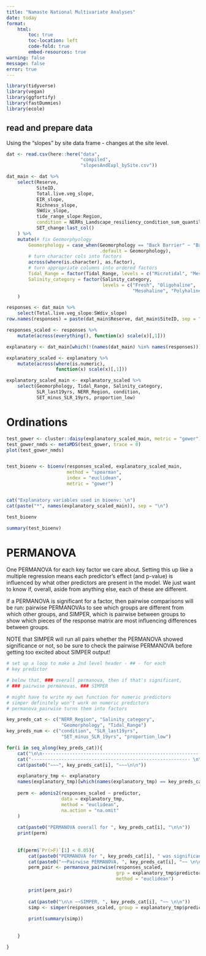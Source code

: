 ```yaml
---
title: "Namaste National Multivariate Analyses"
date: today
format: 
    html:
        toc: true
        toc-location: left
        code-fold: true
        embed-resources: true
warning: false
message: false
error: true
---
```


```r
library(tidyverse)
library(vegan)
library(ggfortify)
library(fastDummies)
library(ecole)
```


## read and prepare data  

Using the "slopes" by site data frame - changes at the site level.  

```r
dat <- read.csv(here::here("data",
                           "compiled",
                           "slopesAndExpl_bySite.csv"))

dat_main <- dat %>% 
    select(Reserve,
           SiteID,
           Total.live.veg_slope,
           EIR_slope,
           Richness_slope,
           SWdiv_slope,
           tide_range_slope:Region,
           condition = NERRs_Landscape_resiliency_condition_sum_quantile,
           SET_change:last_col()
    ) %>% 
    mutate(# fix Geomorphyology
        Geomorphology = case_when(Geomorphology == "Back Barrier" ~ "Back barrier",
                                  .default = Geomorphology),
        # turn character cols into factors
        across(where(is.character), as.factor),
        # turn appropriate columns into ordered factors
        Tidal_Range = factor(Tidal_Range, levels = c("Microtidal", "Mesotidal", "Macrotidal"), ordered = TRUE),
        Salinity_category = factor(Salinity_category,
                                   levels = c("Fresh", "Oligohaline",
                                              "Mesohaline", "Polyhaline"), ordered = TRUE)
    )

responses <- dat_main %>% 
    select(Total.live.veg_slope:SWdiv_slope)
row.names(responses) = paste(dat_main$Reserve, dat_main$SiteID, sep = "-")

responses_scaled <- responses %>% 
    mutate(across(everything(), function(x) scale(x)[,1]))

explanatory <- dat_main[which(!(names(dat_main) %in% names(responses)))]

explanatory_scaled <- explanatory %>% 
    mutate(across(where(is.numeric), 
                  function(x) scale(x)[,1]))

explanatory_scaled_main <- explanatory_scaled %>% 
    select(Geomorphology, Tidal_Range, Salinity_category,
           SLR_last19yrs, NERR_Region, condition,
           SET_minus_SLR_19yrs, proportion_low)
```



# Ordinations  

```r
test_gower <- cluster::daisy(explanatory_scaled_main, metric = "gower")
test_gower_nmds <- metaMDS(test_gower, trace = 0)
plot(test_gower_nmds)


test_bioenv <- bioenv(responses_scaled, explanatory_scaled_main, 
                      method = "spearman",
                      index = "euclidean",
                      metric = "gower")


cat("Explanatory variables used in bioenv: \n")
cat(paste("*", names(explanatory_scaled_main)), sep = "\n")

test_bioenv

summary(test_bioenv)
```


# PERMANOVA  

One PERMANOVA for each key factor we care about. Setting this up like a multiple regression means each predictor's effect (and p-value) is influenced by what other predictors are present in the model. We just want to know if, overall, aside from anything else, each of these are different.  

If a PERMANOVA is significant for a factor, then pairwise comparisons will be run: pairwise PERMANOVAs to see which groups are different from which other groups, and SIMPER, which is pairwise between groups to show which pieces of the response matrix are most influencing differences between groups.  

NOTE that SIMPER will run all pairs whether the PERMANOVA showed significance or not, so be sure to check the pairwise PERMANOVA before getting too excited about SIMPER output!  

```r
# set up a loop to make a 2nd level header - ## - for each
# key predictor  

# below that, ### overall permanova, then if that's significant,
# ### pairwise permanovas, ### SIMPER  

# might have to write my own function for numeric predictors
# simper definitely won't work on numeric predictors
# permanova_pairwise turns them into factors

key_preds_cat <- c("NERR_Region", "Salinity_category",
                    "Geomorphology", "Tidal_Range")
key_preds_num <- c("condition", "SLR_last19yrs",
                    "SET_minus_SLR_19yrs", "proportion_low")

for(i in seq_along(key_preds_cat)){
    cat("\n\n---------------------------------------------------------- \n")
    cat("---------------------------------------------------------- \n\n")
    cat(paste0("~~~", key_preds_cat[i], "~~~\n\n"))

    explanatory_tmp <- explanatory
    names(explanatory_tmp)[which(names(explanatory_tmp) == key_preds_cat[i])] <- "predictor"
    
    perm <- adonis2(responses_scaled ~ predictor,
                    data = explanatory_tmp,
                    method = "euclidean",
                    na.action = "na.omit"
    )
    
    cat(paste0("PERMANOVA overall for ", key_preds_cat[i], "\n\n"))
    print(perm)
    
    
    if(perm$`Pr(>F)`[1] < 0.05){
        cat(paste0("PERMANOVA for ", key_preds_cat[i], " was significant at the level alpha = 0.05. Pairwise tests follow. \n\n"))
        cat(paste0("~~Pairwise PERMANOVA, ", key_preds_cat[i], "~~ \n\n"))
        perm_pair <- permanova_pairwise(responses_scaled,
                                        grp = explanatory_tmp$predictor,
                                        method = "euclidean")
        
        print(perm_pair)
        
        cat(paste0("\n\n ~~SIMPER, ", key_preds_cat[i], "~~ \n\n"))
        simp <- simper(responses_scaled, group = explanatory_tmp$predictor)
        
        print(summary(simp))
            
            
    }

}
```

